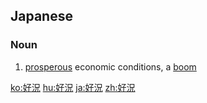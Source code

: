 ==Japanese==
{{ja-kanjitab|こう|きょう|yomi=o}}

===Noun===
{{ja-noun|こうきょう}}

# [[prosperous]] economic conditions, a [[boom]]

[[ko:好況]]
[[hu:好況]]
[[ja:好況]]
[[zh:好況]]